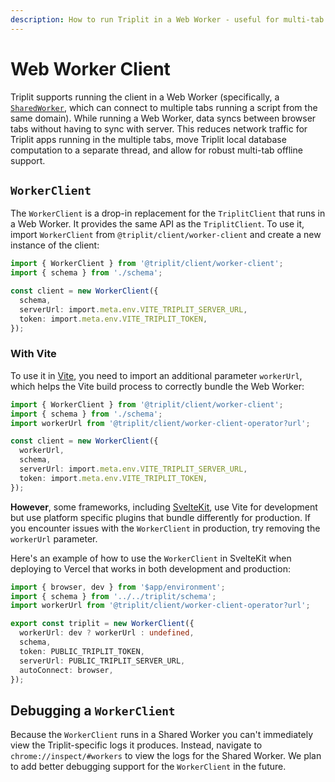 ```yaml
---
description: How to run Triplit in a Web Worker - useful for multi-tab offline support and reducing main thread workload.
---
```


# Web Worker Client

Triplit supports running the client in a Web Worker (specifically, a [`SharedWorker`](https://developer.mozilla.org/en-US/docs/Web/API/SharedWorker), which can connect to multiple tabs running a script from the same domain). While running a Web Worker, data syncs between browser tabs without having to sync with server. This reduces network traffic for Triplit apps running in the multiple tabs, move Triplit local database computation to a separate thread, and allow for robust multi-tab offline support.

## `WorkerClient`

The `WorkerClient` is a drop-in replacement for the `TriplitClient` that runs in a Web Worker. It provides the same API as the `TriplitClient`. To use it, import `WorkerClient` from `@triplit/client/worker-client` and create a new instance of the client:

```ts copy
import { WorkerClient } from '@triplit/client/worker-client';
import { schema } from './schema';

const client = new WorkerClient({
  schema,
  serverUrl: import.meta.env.VITE_TRIPLIT_SERVER_URL,
  token: import.meta.env.VITE_TRIPLIT_TOKEN,
});
```

### With Vite

To use it in [Vite](https://vitejs.dev), you need to import an additional parameter `workerUrl`, which helps the Vite build process to correctly bundle the Web Worker:

```ts {3,6} copy
import { WorkerClient } from '@triplit/client/worker-client';
import { schema } from './schema';
import workerUrl from '@triplit/client/worker-client-operator?url';

const client = new WorkerClient({
  workerUrl,
  schema,
  serverUrl: import.meta.env.VITE_TRIPLIT_SERVER_URL,
  token: import.meta.env.VITE_TRIPLIT_TOKEN,
});
```

**However**, some frameworks, including [SvelteKit](https://kit.svelte.dev), use Vite for development but use platform specific plugins that bundle differently for production. If you encounter issues with the `WorkerClient` in production, try removing the `workerUrl` parameter.

Here's an example of how to use the `WorkerClient` in SvelteKit when deploying to Vercel that works in both development and production:

```ts {6} copy
import { browser, dev } from '$app/environment';
import { schema } from '../../triplit/schema';
import workerUrl from '@triplit/client/worker-client-operator?url';

export const triplit = new WorkerClient({
  workerUrl: dev ? workerUrl : undefined,
  schema,
  token: PUBLIC_TRIPLIT_TOKEN,
  serverUrl: PUBLIC_TRIPLIT_SERVER_URL,
  autoConnect: browser,
});
```

## Debugging a `WorkerClient`

Because the `WorkerClient` runs in a Shared Worker you can't immediately view the Triplit-specific logs it produces. Instead, navigate to `chrome://inspect/#workers` to view the logs for the Shared Worker. We plan to add better debugging support for the `WorkerClient` in the future.
